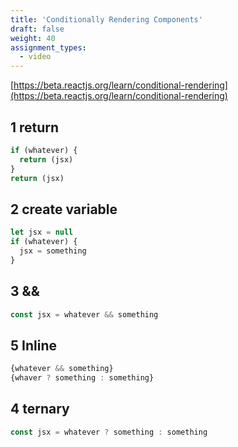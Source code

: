 ```yaml
---
title: 'Conditionally Rendering Components'
draft: false
weight: 40
assignment_types: 
  - video
---
```


<YouTube videoId="xRKvjWDZlW8" />


[https://beta.reactjs.org/learn/conditional-rendering](https://beta.reactjs.org/learn/conditional-rendering)


## 1 return

```jsx
if (whatever) {
  return (jsx)
} 
return (jsx)
```

## 2 create variable

```jsx
let jsx = null
if (whatever) {
  jsx = something
} 
```

## 3 &&

```jsx
const jsx = whatever && something
```

## 5 Inline

```jsx
{whatever && something}
{whaver ? something : something}
```

## 4 ternary

```jsx
const jsx = whatever ? something : something
```

